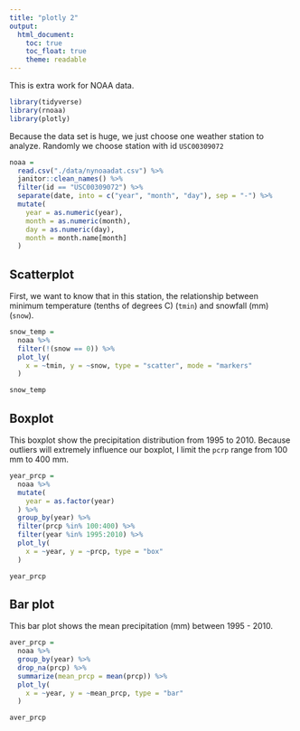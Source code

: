 ```yaml
---
title: "plotly 2"
output: 
  html_document:
    toc: true
    toc_float: true
    theme: readable
---
```


This is extra work for NOAA data.

```r
library(tidyverse)
library(rnoaa)
library(plotly)
```

Because the data set is huge, we just choose one weather station to analyze. Randomly we choose station with id `USC00309072`

```r
noaa = 
  read.csv("./data/nynoaadat.csv") %>% 
  janitor::clean_names() %>% 
  filter(id == "USC00309072") %>% 
  separate(date, into = c("year", "month", "day"), sep = "-") %>% 
  mutate(
    year = as.numeric(year),
    month = as.numeric(month),
    day = as.numeric(day),
    month = month.name[month]
  )
```


## Scatterplot

First, we want to know that in this station, the relationship between minimum temperature (tenths of degrees C) (`tmin`) and snowfall (mm) (`snow`).

```r
snow_temp = 
  noaa %>% 
  filter(!(snow == 0)) %>% 
  plot_ly(
    x = ~tmin, y = ~snow, type = "scatter", mode = "markers"
  )

snow_temp
```

## Boxplot

This boxplot show the precipitation distribution from 1995 to 2010. Because outliers will extremely influence our boxplot, I limit the `pcrp` range from 100 mm to 400 mm.

```r
year_prcp = 
  noaa %>%
  mutate(
    year = as.factor(year)
  ) %>% 
  group_by(year) %>% 
  filter(prcp %in% 100:400) %>% 
  filter(year %in% 1995:2010) %>% 
  plot_ly(
    x = ~year, y = ~prcp, type = "box"
  )

year_prcp
```

## Bar plot

This bar plot shows the mean precipitation (mm) between 1995 - 2010.

```r
aver_prcp = 
  noaa %>% 
  group_by(year) %>% 
  drop_na(prcp) %>% 
  summarize(mean_prcp = mean(prcp)) %>% 
  plot_ly(
    x = ~year, y = ~mean_prcp, type = "bar"
  )

aver_prcp
```

